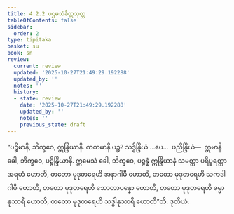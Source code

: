 ```yaml
---
title: 4.2.2 ပဌမသံခိတ္တသုတ္တ
tableOfContents: false
sidebar:
  order: 2
type: tipitaka
basket: su
book: sn
review:
  current: review
  updated: '2025-10-27T21:49:29.192288'
  updated_by: ''
  notes: ''
  history:
  - state: review
    date: '2025-10-27T21:49:29.192288'
    updated_by: ''
    notes: ''
    previous_state: draft
---
```



<ReviewStatus review={frontmatter.review} showDetails={true} />

<HypothesisAnnotation frontmatter={frontmatter} />

<DynamicBreadcrumb />

<Division number="482" book="sn" e="ch" v="18" p="349">

<Paragraph number="1039" book="sn">
“ပဉ္စိမာနိ, ဘိက္ခဝေ, ဣန္ဒြိယာနိ. ကတမာနိ ပဉ္စ? သဒ္ဓိန္ဒြိယံ …ပေ…  ပညိန္ဒြိယံ—  ဣမာနိ ခေါ, ဘိက္ခဝေ, ပဉ္စိန္ဒြိယာနိ. ဣမေသံ ခေါ, ဘိက္ခဝေ, ပဉ္စန္နံ ဣန္ဒြိယာနံ သမတ္တာ ပရိပူရတ္တာ အရဟံ ဟောတိ, တတော မုဒုတရေဟိ အနာဂါမီ ဟောတိ, တတော မုဒုတရေဟိ သကဒါဂါမီ ဟောတိ, တတော မုဒုတရေဟိ သောတာပန္နော ဟောတိ, တတော မုဒုတရေဟိ ဓမ္မာနုသာရီ ဟောတိ, တတော မုဒုတရေဟိ သဒ္ဓါနုသာရီ ဟောတီ”တိ.

</Paragraph>
</Division>

<Paragraph number="1040" type="center" book="sn">
ဒုတိယံ.
</Paragraph>